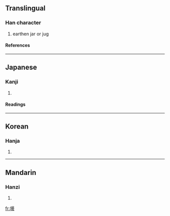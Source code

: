 ==Translingual==
===Han character===
{{Han char|rn=32|rad=土|as=16|sn=19|four=|canj=土日一戈 (GAMI)}}
# earthen jar or jug
====References====
{{Han ref|kx=0242.010|dkj=05588|dj=0481.250|hdz=10499.130|uh=58DC|ud=22748}}
----
==Japanese==
===Kanji===
{{ja-kanji|grade=|rs=土16}}
# {{defn|Japanese}} 
====Readings====
{{ja-readings|on=[[たん]] (tan), [[どん]] (don)|kun=[[びん]] (bin)}}
----
==Korean==
===Hanja===
{{ko-hanja|hangeul=담|rv=dam|mr=tam}}
# {{defn|Korean}}
----
==Mandarin==
===Hanzi===
{{cmn-hanzi|pin=[[tán]] ([[tan2]])|wg=t'an<sup>2</sup>}}
# {{defn|Mandarin}}

[[fr:壜]]